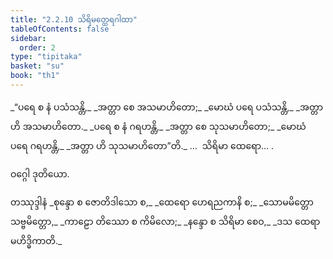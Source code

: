 ```yaml
---
title: "2.2.10 သိရိမတ္ထေရဂါထာ"
tableOfContents: false
sidebar:
  order: 2
type: "tipitaka"
basket: "su"
book: "th1"
---
```



<DynamicBreadcrumb />

<Division number="159" book="th1">

<Paragraph number="333" type="verses" book="th1">
_“ပရေ စ နံ ပသံသန္တိ,_  
_အတ္တာ စေ အသမာဟိတော;_  
_မောဃံ ပရေ ပသံသန္တိ,_  
_အတ္တာ ဟိ အသမာဟိတော._  

</Paragraph>

</Division>
<Division number="160" book="th1">

<Paragraph number="334" type="verses" book="th1">
_ပရေ စ နံ ဂရဟန္တိ,_  
_အတ္တာ စေ သုသမာဟိတော;_  
_မောဃံ ပရေ ဂရဟန္တိ,_  
_အတ္တာ ဟိ သုသမာဟိတော”တိ._  


</Paragraph>
</Division>

<Paragraph number="335" type="center" book="th1">
…  သိရိမာ ထေရော… .

  
ဝဂ္ဂေါ ဒုတိယော.



</Paragraph>

<Paragraph number="336" type="center" book="th1">
တဿုဒ္ဒါနံ


</Paragraph>

<Paragraph number="337" type="verses" book="th1">
_စုန္ဒော စ ဇောတိဒါသော စ,_  
_ထေရော ဟေရညကာနိ စ;_  
_သောမမိတ္တော သဗ္ဗမိတ္တော,_  
_ကာဠော တိဿော စ ကိမိလော;_  
_နန္ဒော စ သိရိမာ စေဝ,_  
_ဒသ ထေရာ မဟိဒ္ဓိကာတိ._
</Paragraph>